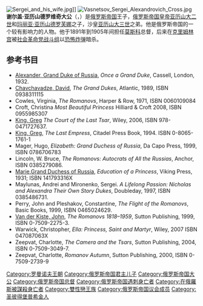 {{Infobox royalty
|name=谢尔盖·亚历山德罗维奇
|title=俄罗斯帝国大公
|image=Grand Duke Sergei 03.jpg
|image_size=250px
|birth_date={{birth date|1857|5|11}}
|birth_place={{flag|Russian Empire}}[[葉卡捷琳娜宮|葉卡捷琳娜宮]]
|death_date={{death date and age|1905|2|17|1857|5|11}}
|death_place={{flag|Russian Empire}}[[莫斯科|莫斯科]]
|burial_place = [[救世主新修道院|救世主新修道院]]
|father=[[亚历山大二世_(俄国)|亚历山大二世]]
|mother=[[瑪麗亞·亞歷山德羅芙娜_(黑森-萊茵的郡主)|黑森-萊茵的瑪麗]]
|spouse= {{marriage|[[伊莉莎白·費奧多羅芙娜·羅曼諾娃|黑森和莱茵的伊丽莎白公主]]|1884}}
|full name= Sergei Alexandrovich<br>{{Lang-ru|Сергей Александрович}}
|religion = [[俄罗斯东正教|俄罗斯东正教]]
}}

[[File:Sergei_and_his_wife.jpg|thumb]]]]
[[File:Vasnetsov_Sergei_Alexandrovich_Cross.jpg|thumb]]
'''谢尔盖·亚历山德罗维奇大公'''（{{lang-ru|'''Сергей Александрович'''}}，{{bd|1857年|5月11日|1905年|2月17日|catIdx=Alexandrovich, Serguei}}）是[[俄罗斯帝国|俄罗斯帝国]]王子，[[俄罗斯帝国皇帝|俄罗斯帝国皇帝]][[亚历山大二世_(俄国)|亚历山大二世]]和[[玛丽亚·亚历山德罗芙娜_(黑森玛丽亚)|玛丽亚·亚历山德罗芙娜]]之子，沙皇[[亚历山大三世_(俄国)|亚历山大三世]]之弟。他是俄罗斯帝国的一个较有影响力的人物。他于1891年到1905年间担任[[莫斯科|莫斯科]]总督，后来在[[克里姆林宫|克里姆林宫]]被[[社会革命党战斗组|社会革命党战斗组]]以[[恐怖炸弹|恐怖炸弹]]暗杀。

== 参考书目 ==
*[[Grand_Duke_Alexander_Mikhailovich_of_Russia|Alexander, Grand Duke of Russia]], ''Once a Grand Duke'', Cassell, London, 1932.
*[[David_Chavchavadze|Chavchavadze, David]], ''The Grand Dukes'', Atlantic, 1989, ISBN 0938311115
*Cowles, Virginia, ''The Romanovs'', Harper & Row, 1971, ISBN 0060109084
*Croft, Christina ''Most Beautiful Princess'' Hilliard & Croft 2008, ISBN 0955985307
*[[Greg_King|King, Greg]] ''The Court of the Last Tsar'', Wiley, 2006, ISBN 978-0471727637.
*[[Greg_King|King, Greg]], ''The Last Empress'', Citadel Press Book, 1994. ISBN 0-8065-1761-1
*Mager, Hugo, ''Elizabeth: Grand Duchess of Russia'', Da Capo Press, 1999, ISBN 0786706783
* Lincoln, W. Bruce, ''The Romanovs: Autocrats of All the Russias'', Anchor, ISBN 0385279086.
*[[Grand_Duchess_Maria_Pavlovna_of_Russia_(1890-1958)|Marie,Grand Duchess of Russia]], ''Education of a Princess'', Viking Press, 1931; ISBN 141793316X
* Maylunas, Andrei and Mironenko, Sergei. ''A Lifelong Passion: Nicholas and Alexandra Their Own Story Dukes'', Doubleday, 1997, ISBN 0385486731.
*Perry, John and Pleshakov, Constantine, ''The Flight of the Romanovs'', Basic Books, 1999, ISBN  0465024629.
* [[John_Van_der_Kiste|Van der Kiste, John]], ''The Romanovs 1818–1959'', Sutton Publishing, 1999, ISBN 0-7509-2275-3.
*Warwick, Christopher, ''Ella: Princess, Saint and Martyr'', Wiley, 2007 ISBN 047087063X
*Zeepvat, Charlotte, ''The Camera and the Tsars'', Sutton Publishing, 2004, ISBN 0-7509-3049-7.
*Zeepvat, Charlotte, ''Romanov Autumn'', Sutton Publishing, 2000, ISBN 0-7509-2739-9

{{Authority control}}
{{DEFAULTSORT:Sergei Alexandrovich}}

[[Category:罗曼诺夫王朝|Category:罗曼诺夫王朝]]
[[Category:俄罗斯帝国君主儿子|Category:俄罗斯帝国君主儿子]]
[[Category:俄罗斯帝国大公|Category:俄罗斯帝国大公]]
[[Category:俄罗斯帝国总督|Category:俄罗斯帝国总督]]
[[Category:俄罗斯帝国遇刺身亡者|Category:俄罗斯帝国遇刺身亡者]]
[[Category:在俄羅斯被謀殺身亡者|Category:在俄羅斯被謀殺身亡者]]
[[Category:雙性戀王族|Category:雙性戀王族]]
[[Category:俄罗斯帝国议会成员|Category:俄罗斯帝国议会成员]]
[[Category:圣彼得堡普希金人|Category:圣彼得堡普希金人]]